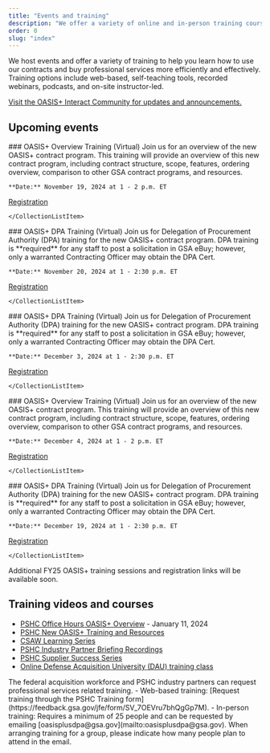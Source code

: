 ```yaml
---
title: "Events and training"
description: "We offer a variety of online and in-person training courses to help you learn how to use OASIS+ contracts and buy professional services."
order: 0
slug: "index"
---
```



We host events and offer a variety of training to help you learn how to use our contracts and buy professional services more efficiently and effectively. Training options include web-based, self-teaching tools, recorded webinars, podcasts, and on-site instructor-led.

[Visit the OASIS+ Interact Community for updates and announcements.](https://buy.gsa.gov/interact/community/196/activity-feed)
##  Upcoming events 
<CollectionList>


<CollectionListItem calendar_month="NOV" calendar_day="19">
    ### OASIS+ Overview Training (Virtual)
    Join us for an overview of the new OASIS+ contract program. This training will provide an overview of this new contract program, including contract structure, scope, features, ordering overview, comparison to other GSA contract programs, and resources.
    
    **Date:** November 19, 2024 at 1 - 2 p.m. ET

   [Registration](https://gsasolutionssecure.gsa.gov/LP=5500)

    </CollectionListItem>

 <CollectionListItem calendar_month="NOV" calendar_day="20">
    ### OASIS+ DPA Training (Virtual)
    Join us for Delegation of Procurement Authority (DPA) training for the new OASIS+ contract program. DPA training is **required** for any staff to post a solicitation in GSA eBuy; however, only a warranted Contracting Officer may obtain the DPA Cert.
    
    **Date:** November 20, 2024 at 1 - 2:30 p.m. ET

   [Registration](https://gsasolutionssecure.gsa.gov/LP=5505)

    </CollectionListItem>

 <CollectionListItem calendar_month="DEC" calendar_day="3">
    ### OASIS+ DPA Training (Virtual)
    Join us for Delegation of Procurement Authority (DPA) training for the new OASIS+ contract program. DPA training is **required** for any staff to post a solicitation in GSA eBuy; however, only a warranted Contracting Officer may obtain the DPA Cert.
    
    **Date:** December 3, 2024 at 1 - 2:30 p.m. ET

   [Registration](https://gsasolutionssecure.gsa.gov/LP=5518)

    </CollectionListItem>

 <CollectionListItem calendar_month="DEC" calendar_day="4">
    ### OASIS+ Overview Training (Virtual)
    Join us for an overview of the new OASIS+ contract program. This training will provide an overview of this new contract program, including contract structure, scope, features, ordering overview, comparison to other GSA contract programs, and resources.
    
    **Date:** December 4, 2024 at 1 - 2 p.m. ET

   [Registration](https://gsasolutionssecure.gsa.gov/LP=5496)

    </CollectionListItem>

 <CollectionListItem calendar_month="DEC" calendar_day="19">
    ### OASIS+ DPA Training (Virtual)
    Join us for Delegation of Procurement Authority (DPA) training for the new OASIS+ contract program. DPA training is **required** for any staff to post a solicitation in GSA eBuy; however, only a warranted Contracting Officer may obtain the DPA Cert.
    
    **Date:** December 19, 2024 at 1 - 2:30 p.m. ET

   [Registration](https://gsasolutionssecure.gsa.gov/LP=5507)

    </CollectionListItem>

</CollectionList>

Additional FY25 OASIS+ training sessions and registration links will be available soon.

## Training videos and courses
- [PSHC Office Hours OASIS+ Overview](https://www.youtube.com/watch?v=1ft9kJBMK8A&list=PLvdwyPgXnxxVQag_kdAHeiKW1zQAs2wJQ&index=25&t=7s) - January 11, 2024
- [PSHC New OASIS+ Training and Resources](https://www.youtube.com/playlist?list=PLvdwyPgXnxxVQag_kdAHeiKW1zQAs2wJQ)
- [CSAW Learning Series](https://www.youtube.com/playlist?list=PLvdwyPgXnxxVslDBK5HYeekr4FY_nr-Pn)
- [PSHC Industry Partner Briefing Recordings](https://www.youtube.com/playlist?list=PLvdwyPgXnxxUIh1e3H272MogI3HrLGzK9)
- [PSHC Supplier Success Series](https://www.youtube.com/playlist?list=PLvdwyPgXnxxVVhrv4zziLpGgkngkZT1Pm)
- [Online Defense Acquisition University (DAU) training class](https://www.dau.edu/courses/wsc-005) 

<SummaryBox header="Need to request a training?">
    The federal acquisition workforce and PSHC industry partners can request professional services related training. 
    - Web-based training: [Request training through the PSHC Training form](https://feedback.gsa.gov/jfe/form/SV_7OEVru7bhQgGp7M).
    - In-person training: Requires a minimum of 25 people and can be requested by emailing [oasisplusdpa@gsa.gov](mailto:oasisplusdpa@gsa.gov). When arranging training for a group, please indicate how many people  plan to attend in the email.
</SummaryBox>
